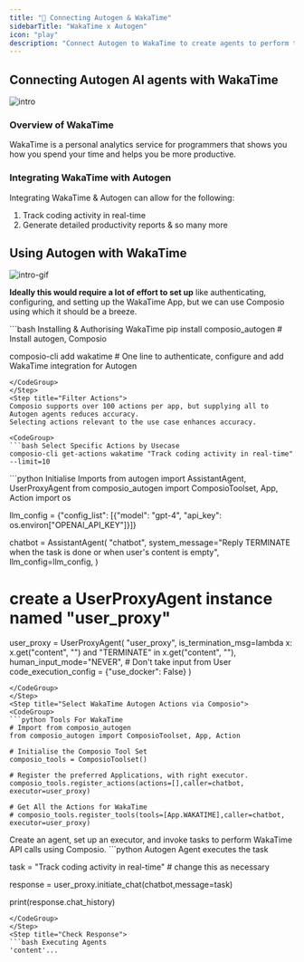```yaml
---
title: "🚀 Connecting Autogen & WakaTime"
sidebarTitle: "WakaTime x Autogen"
icon: "play"
description: "Connect Autogen to WakaTime to create agents to perform tasks using natural language"
---
```


## Connecting Autogen AI agents with WakaTime
![intro](/media/intro.jpg)

### Overview of WakaTime

WakaTime is a personal analytics service for programmers that shows you how you spend your time and helps you be more productive.

### Integrating WakaTime with Autogen

Integrating WakaTime & Autogen can allow for the following:

1. Track coding activity in real-time
2. Generate detailed productivity reports
& so many more

## Using Autogen with WakaTime
![intro-gif](/media/intro.gif)
<Steps>
<Step title="Setting Up the Environment">

**Ideally this would require a lot of effort to set up** like authenticating, configuring, and setting up the WakaTime App, but we can use Composio using which it should be a breeze.

<CodeGroup>
```bash Installing & Authorising WakaTime
pip install composio_autogen # Install autogen, Composio 

composio-cli add wakatime # One line to authenticate, configure and add WakaTime integration for Autogen
```
</CodeGroup>
</Step>
<Step title="Filter Actions">
Composio supports over 100 actions per app, but supplying all to Autogen agents reduces accuracy.
Selecting actions relevant to the use case enhances accuracy.

<CodeGroup>
```bash Select Specific Actions by Usecase
composio-cli get-actions wakatime "Track coding activity in real-time" --limit=10
```
</CodeGroup>

</Step>
<Step title="Import Base Packages">

<CodeGroup>
```python Initialise Imports
from autogen import AssistantAgent, UserProxyAgent
from composio_autogen import ComposioToolset, App, Action
import os

llm_config = {"config_list": [{"model": "gpt-4", "api_key": os.environ["OPENAI_API_KEY"]}]}

chatbot = AssistantAgent(
    "chatbot",
    system_message="Reply TERMINATE when the task is done or when user's content is empty",
    llm_config=llm_config,
)

# create a UserProxyAgent instance named "user_proxy"
user_proxy = UserProxyAgent(
    "user_proxy",
    is_termination_msg=lambda x: x.get("content", "") and "TERMINATE" in x.get("content", ""),
    human_input_mode="NEVER", # Don't take input from User
    code_execution_config = {"use_docker": False}
)
```
</CodeGroup>
</Step>
<Step title="Select WakaTime Autogen Actions via Composio">
<CodeGroup>
```python Tools For WakaTime
# Import from composio_autogen
from composio_autogen import ComposioToolset, App, Action

# Initialise the Composio Tool Set
composio_tools = ComposioToolset()

# Register the preferred Applications, with right executor. 
composio_tools.register_actions(actions=[],caller=chatbot, executor=user_proxy)

# Get All the Actions for WakaTime
# composio_tools.register_tools(tools=[App.WAKATIME],caller=chatbot, executor=user_proxy) 
```
</CodeGroup>
</Step>
<Step title="Execute the Agent">
Create an agent, set up an executor, and invoke tasks to perform WakaTime API calls using Composio. 
<CodeGroup>
```python Autogen Agent executes the task

task = "Track coding activity in real-time" # change this as necessary

response = user_proxy.initiate_chat(chatbot,message=task)

print(response.chat_history)
```
</CodeGroup>
</Step>
<Step title="Check Response">
```bash Executing Agents
'content'...
```
</Step>
</Steps>
